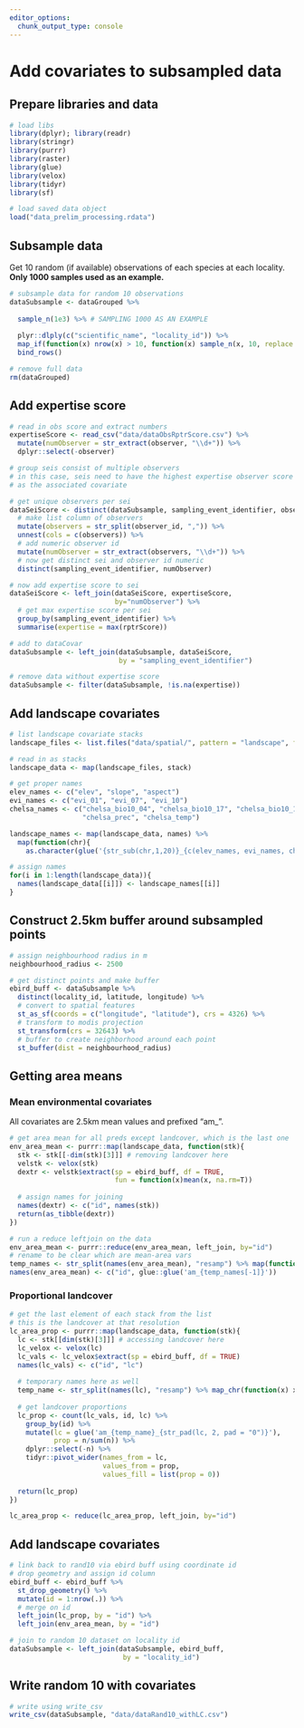 ```yaml
---
editor_options: 
  chunk_output_type: console
---
```


# Add covariates to subsampled data

## Prepare libraries and data

```r

# load libs
library(dplyr); library(readr)
library(stringr)
library(purrr)
library(raster)
library(glue)
library(velox)
library(tidyr)
library(sf)

# load saved data object
load("data_prelim_processing.rdata")
```

## Subsample data

Get 10 random (if available) observations of each species at each locality.
**Only 1000 samples used as an example.**

```r
# subsample data for random 10 observations
dataSubsample <- dataGrouped %>%
  
  sample_n(1e3) %>% # SAMPLING 1000 AS AN EXAMPLE
  
  plyr::dlply(c("scientific_name", "locality_id")) %>% 
  map_if(function(x) nrow(x) > 10, function(x) sample_n(x, 10, replace = FALSE)) %>% 
  bind_rows()

# remove full data
rm(dataGrouped)
```

## Add expertise score

```r
# read in obs score and extract numbers
expertiseScore <- read_csv("data/dataObsRptrScore.csv") %>% 
  mutate(numObserver = str_extract(observer, "\\d+")) %>% 
  dplyr::select(-observer)

# group seis consist of multiple observers
# in this case, seis need to have the highest expertise observer score
# as the associated covariate

# get unique observers per sei
dataSeiScore <- distinct(dataSubsample, sampling_event_identifier, observer_id) %>% 
  # make list column of observers
  mutate(observers = str_split(observer_id, ",")) %>% 
  unnest(cols = c(observers)) %>% 
  # add numeric observer id
  mutate(numObserver = str_extract(observers, "\\d+")) %>% 
  # now get distinct sei and observer id numeric
  distinct(sampling_event_identifier, numObserver)

# now add expertise score to sei
dataSeiScore <- left_join(dataSeiScore, expertiseScore,
                          by="numObserver") %>% 
  # get max expertise score per sei
  group_by(sampling_event_identifier) %>% 
  summarise(expertise = max(rptrScore))

# add to dataCovar
dataSubsample <- left_join(dataSubsample, dataSeiScore, 
                           by = "sampling_event_identifier")

# remove data without expertise score
dataSubsample <- filter(dataSubsample, !is.na(expertise))

```

## Add landscape covariates

```r

# list landscape covariate stacks
landscape_files <- list.files("data/spatial/", pattern = "landscape", full.names = T)

# read in as stacks
landscape_data <- map(landscape_files, stack)

# get proper names
elev_names <- c("elev", "slope", "aspect")
evi_names <- c("evi_01", "evi_07", "evi_10")
chelsa_names <- c("chelsa_bio10_04", "chelsa_bio10_17", "chelsa_bio10_18",
                  "chelsa_prec", "chelsa_temp")

landscape_names <- map(landscape_data, names) %>%
  map(function(chr){
    as.character(glue('{str_sub(chr,1,20)}_{c(elev_names, evi_names, chelsa_names, "landcover")}'))})

# assign names
for(i in 1:length(landscape_data)){
  names(landscape_data[[i]]) <- landscape_names[[i]]
}
```

## Construct 2.5km buffer around subsampled points

```r
# assign neighbourhood radius in m
neighbourhood_radius <- 2500

# get distinct points and make buffer
ebird_buff <- dataSubsample %>% 
  distinct(locality_id, latitude, longitude) %>% 
  # convert to spatial features
  st_as_sf(coords = c("longitude", "latitude"), crs = 4326) %>% 
  # transform to modis projection
  st_transform(crs = 32643) %>% 
  # buffer to create neighborhood around each point
  st_buffer(dist = neighbourhood_radius)

```

## Getting area means

### Mean environmental covariates

All covariates are 2.5km mean values and prefixed "am_".

```r
# get area mean for all preds except landcover, which is the last one
env_area_mean <- purrr::map(landscape_data, function(stk){
  stk <- stk[[-dim(stk)[3]]] # removing landcover here
  velstk <- velox(stk)
  dextr <- velstk$extract(sp = ebird_buff, df = TRUE, 
                          fun = function(x)mean(x, na.rm=T))
  
  # assign names for joining
  names(dextr) <- c("id", names(stk))
  return(as_tibble(dextr))
})

# run a reduce leftjoin on the data
env_area_mean <- purrr::reduce(env_area_mean, left_join, by="id")
# rename to be clear which are mean-area vars
temp_names <- str_split(names(env_area_mean), "resamp") %>% map(function(x)x[2])
names(env_area_mean) <- c("id", glue::glue('am_{temp_names[-1]}'))
```

### Proportional landcover

```r
# get the last element of each stack from the list
# this is the landcover at that resolution
lc_area_prop <- purrr::map(landscape_data, function(stk){
  lc <- stk[[dim(stk)[3]]] # accessing landcover here
  lc_velox <- velox(lc)
  lc_vals <- lc_velox$extract(sp = ebird_buff, df = TRUE)
  names(lc_vals) <- c("id", "lc")
  
  # temporary names here as well
  temp_name <- str_split(names(lc), "resamp") %>% map_chr(function(x) x[2])
  
  # get landcover proportions
  lc_prop <- count(lc_vals, id, lc) %>% 
    group_by(id) %>%
    mutate(lc = glue('am_{temp_name}_{str_pad(lc, 2, pad = "0")}'), 
           prop = n/sum(n)) %>% 
    dplyr::select(-n) %>% 
    tidyr::pivot_wider(names_from = lc, 
                       values_from = prop, 
                       values_fill = list(prop = 0))
  
  return(lc_prop)
})

lc_area_prop <- reduce(lc_area_prop, left_join, by="id")

```

## Add landscape covariates

```r
# link back to rand10 via ebird buff using coordinate id
# drop geometry and assign id column
ebird_buff <- ebird_buff %>% 
  st_drop_geometry() %>% 
  mutate(id = 1:nrow(.)) %>% 
  # merge on id
  left_join(lc_prop, by = "id") %>%
  left_join(env_area_mean, by = "id")

# join to random 10 dataset on locality id
dataSubsample <- left_join(dataSubsample, ebird_buff,
                            by = "locality_id")

```

## Write random 10 with covariates

```r
# write using write_csv
write_csv(dataSubsample, "data/dataRand10_withLC.csv")
```

